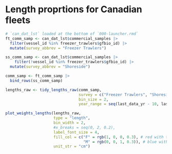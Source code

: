 # Length proprtions for Canadian fleets

```r

# `can_dat_lst` loaded at the bottom of `000-launcher.rmd`
ft_comm_samp <- can_dat_lst$commercial_samples |> 
  filter(vessel_id %in% freezer_trawlers$gfbio_id) |> 
  mutate(survey_abbrev = "Freezer Trawlers")

ss_comm_samp <- can_dat_lst$commercial_samples |> 
    filter(!vessel_id %in% freezer_trawlers$gfbio_id) |> 
  mutate(survey_abbrev = "Shoreside")

comm_samp <- ft_comm_samp |> 
  bind_rows(ss_comm_samp)

lengths_raw <- tidy_lengths_raw(comm_samp,
                                survey = c("Freezer Trawlers", "Shoreside"),
                                bin_size = 2,
                                year_range = seq(last_data_yr - 10, last_data_yr))

plot_weights_lengths(lengths_raw,
                     type = "length",
                     bin_width = 2,
                     #x_breaks = seq(0, 2, 0.2),
                     label_font_size = 4,
                     fill_col = c("F" = rgb(1, 0, 0, 0.3), # red with transparency
                                  "M" = rgb(0, 0, 1, 0.3)), # blue with transparency
                     unit_str = "cm")
```
